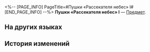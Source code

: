 <%-- [PAGE_INFO]
PageTitle=#Пушки «Рассекателя небес» I#
[END_PAGE_INFO] --%>
{{Предмет Инфобокс
|id          = 252397
|Изображение = Предмет Пушки «Рассекателя небес» I.png
|Тип         = 
|Инвентарь   = 
|Редкость    = 5
|Эффект      = 
|Описание    = Соберите набор карточек воспоминаний, чтобы получить усиление.
}}
{{Описание|Ваши воспоминания об Освоении могут стать источником вдохновения для игры.}}
'''Пушки «Рассекателя небес» I''' — [[Предмет]].

==На других языках==
{{На других языках
|en   = Skysplitter Cannon Turret (I)
|zhs  = 竞锋舰炮台-Ⅰ
|zht  = 競鋒艦炮台-Ⅰ
|ja   = 競鋒艦・砲台-I
|ko   = 경기 함선 포대-Ⅰ
|es   = Torreta de la Bifurcacielos&nbsp;I
|fr   = Tourelle du Fendeur des cieux (I)
|ru   = Пушки «Рассекателя небес» I
|th   = ป้อมปืนเรือประชันคมดาบ I
|vi   = Bệ Pháo Tàu Phá Thiên-I
|de   = Himmelsspalter-Kanonenturm (I)
|id   = Benteng Meriam Skysplitter I
|pt   = Canhão do Cruzador Celeste (I)
}}

==История изменений==
{{История изменений|3.5}}